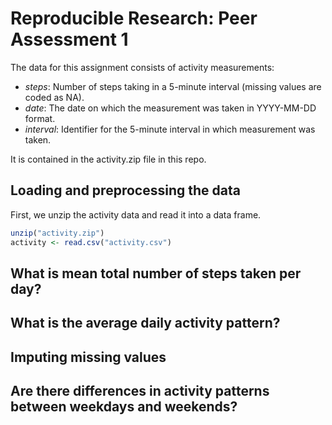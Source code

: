 # Reproducible Research: Peer Assessment 1

The data for this assignment consists of activity measurements:

* _steps_: Number of steps taking in a 5-minute interval (missing values are coded as NA).
* _date_: The date on which the measurement was taken in YYYY-MM-DD format.
* _interval_: Identifier for the 5-minute interval in which measurement was taken.

It is contained in the activity.zip file in this repo.

## Loading and preprocessing the data

First, we unzip the activity data and read it into a data frame.

```r
unzip("activity.zip")
activity <- read.csv("activity.csv")
```

## What is mean total number of steps taken per day?



## What is the average daily activity pattern?



## Imputing missing values



## Are there differences in activity patterns between weekdays and weekends?
